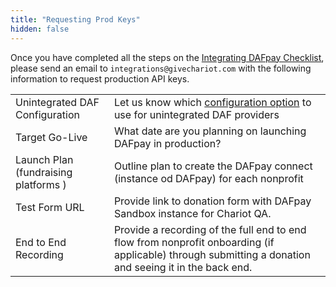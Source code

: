 ```yaml
---
title: "Requesting Prod Keys"
hidden: false
---
```


Once you have completed all the steps on the [Integrating DAFpay Checklist](/guides/dafpay/integrating-dafpay/checklist), please send an email to `integrations@givechariot.com` with the following information to request production API keys.


|                                          |                                                                 |
| :-------------------------------------   | :------------------------------------------------------------------------------------------------------------------------------------------------ |
| Unintegrated DAF Configuration           | Let us know which [configuration option](/guides/dafpay/integrating-dafpay/integration#unintegrated-daf-providers) to use for unintegrated DAF providers |
| Target Go-Live                           | What date are you planning on launching DAFpay in production?   |
| Launch Plan (fundraising platforms )     | Outline plan to create the DAFpay connect (instance od DAFpay) for each nonprofit    |
| Test Form URL                            | Provide link to donation form with DAFpay Sandbox instance for Chariot QA.     |
| End to End Recording                     | Provide a recording of the full end to end flow from nonprofit onboarding (if applicable) through submitting a donation and seeing it in the back end. |
